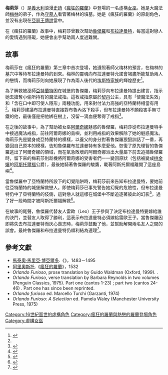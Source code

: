 {{Infobox character
| colour           = 
| name             = 梅莉莎<br>Melissa
| series           = 
| image            = Orlando Furioso 5.jpg
| image_upright    = 
| alt              = 
| caption          = 在[[梅林|梅林]]的墓穴中相遇的梅莉莎與[[布拉達曼特|布拉達曼特]]，由[[古斯塔夫·多雷|古斯塔夫·多雷]]為1877年版《瘋狂的羅蘭》所繪製的插圖。
| first            = 《[[瘋狂的羅蘭|瘋狂的羅蘭]]》
| last             = 
| creator          = 
| nickname         = 
| alias            = 
| gender           = 女性
| occupation       = 巫師
| affiliation      = 
| title            = 
| family           = 
| spouse           = 
| significant_other = 
| children         = 
| relatives        = 
| religion         = 
| nationality      = 
}}
'''梅莉莎'''（{{lang-it|Melissa}}）是[[義大利|義大利]]浪漫[[史詩|史詩]]《[[瘋狂的羅蘭|瘋狂的羅蘭]]》中登場的一名虛構[[女巫|女巫]]。她是大魔法師[[梅林|梅林]]的弟子，作為[[守墓人|守墓人]]看管著梅林的墳墓。她是《瘋狂的羅蘭》的原創角色，並沒有出現在[[亞瑟王傳說|亞瑟王傳說]]當中。

在《瘋狂的羅蘭》故事中，梅莉莎曾數次幫助[[魯傑羅_(虛構人物)|魯傑羅]]和[[布拉達曼特|布拉達曼特]]，每當這對戀人的愛情遇到阻礙，她便會出手幫助兩人度過難關。

== 故事 ==
梅莉莎在《瘋狂的羅蘭》第三章中首次登場，她遵照著師父梅林的預言，在梅林的墓穴中等待布拉達曼特的到來。梅林的靈魂向布拉達曼特允諾會竭盡所能幫助兩人的戀情，而梅莉莎則向她展現了作為兩人後代的[[埃斯特家族|埃斯特家族]]的輝煌歷史<ref name="O">{{Cite book |author=阿里奧斯托 |title=《[[瘋狂的羅蘭|瘋狂的羅蘭]]》 |year=1532 |pages = 章節III}}</ref>。

為了解救被巫師[[亞特蘭特|亞特蘭特]]困在城堡的魯傑羅，梅莉莎向布拉達曼特提出建言，指示她去搶奪小偷{{Link-en|布魯內洛 (虛構人物)|Brunello (character)|布魯內洛}}所持有的魔法戒指。這枚戒指原屬於[[契丹|契丹]]公主{{Link-en|安潔莉卡|Angelica (character)}}，具有「使魔法失效」和「含在口中即可使人隱形」兩種功能，用來對付法力高強的亞特蘭特相當有用<ref name="O"/>。梅莉莎建議布拉達曼特直接對布魯內洛下殺手，但布拉達曼特不願殺害手無寸鐵的他，最後僅是把他綁在樹上，沒留一滴血便奪得了戒指<ref>{{Cite book |author=阿里奧斯托 |title=《[[瘋狂的羅蘭|瘋狂的羅蘭]]》 |year=1532 |pages = 章節IV}}</ref>。

在之後的故事中，為了幫助被女巫[[阿爾奇娜|阿爾奇娜]]魅惑的魯傑羅，梅莉莎從布拉達曼特手中接過魔法戒指，前往阿爾奇娜的島嶼，並利用戒指的效果解除了她的魅惑魔法。梅莉莎先是變身成亞特蘭特的模樣，以養父的身分對著魯傑羅狠狠訓話了一番，再變回自己原本的模樣，告知魯傑羅布拉達曼特有多麼愛他。恢復了原先理智的魯傑羅逃出了阿爾奇娜的領域，而在氣急敗壞的阿爾奇娜派出大量屬下前去追捕魯傑羅時，留下來的梅莉莎則趁機將阿爾奇娜的受害者們一一變回原狀（包括被變成[[桃金孃|桃金孃]]的[[阿斯托爾福|阿斯托爾福]]公爵），最後她騎著魯傑羅的駿鷹，載著阿斯托爾福離開了這座島嶼<ref>{{Cite book |author=阿里奧斯托 |title=《[[瘋狂的羅蘭|瘋狂的羅蘭]]》 |year=1532 |pages = 章節VII、VIII}}</ref>。

當魯傑羅中了亞特蘭特所設下的幻覺陷阱時，梅莉莎前來告知布拉達曼特，要她前往亞特蘭特的城堡解救戀人。即使梅莉莎已事先警告她幻覺的危險性，但布拉達曼特仍中了亞特蘭特的伎倆，這對戀人就這樣在城堡中不斷追逐著彼此的幻影<ref>{{Cite book |author=阿里奧斯托 |title=《[[瘋狂的羅蘭|瘋狂的羅蘭]]》 |year=1532 |pages = 章節XIII}}</ref>，過了好一段時間才被阿斯托爾福解救<ref>{{Cite book |author=阿里奧斯托 |title=《[[瘋狂的羅蘭|瘋狂的羅蘭]]》 |year=1532 |pages = 章節XXII}}</ref>。

在故事的尾聲，魯傑羅代替友人雷歐（Leo）王子參與了決定布拉達曼特要嫁給誰的決鬥，並替友人取得了勝利，這表示布拉達曼特必須嫁給雷歐王子。當魯傑羅因即將失去布拉達曼特而灰心喪志時，梅莉莎鼓勵了他，並幫助解開兩名友人之間的誤會。最終魯傑羅和布拉達曼特仍順利結為連理<ref>{{Cite book |author=阿里奧斯托 |title=《[[瘋狂的羅蘭|瘋狂的羅蘭]]》 |year=1532 |pages = 章節XLV}}</ref>。

==參考文獻==
* [[馬泰奧·馬里亞·博亞爾多|馬泰奧·馬里亞·博亞爾多]].《{{Link-en|熱戀的羅蘭|Orlando Innamorato}}》，1483－1495
* [[阿里奧斯托|阿里奧斯托]].《[[瘋狂的羅蘭|瘋狂的羅蘭]]》，1532
*''Orlando Furioso'', prose translation by Guido Waldman (Oxford, 1999). {{ISBN|0-19-283677-3}}.
*''Orlando Furioso'', verse translation by Barbara Reynolds in two volumes (Penguin Classics, 1975). Part one (cantos 1-23) {{ISBN|0-14-044311-8}}; part two (cantos 24-46) {{ISBN|0-14-044310-X}}. Part one has since been reprinted.
*''Orlando furioso'' ed. Marcello Turchi (Garzanti, 1974)
*''Orlando Furioso: A Selection'' ed. Pamela Waley (Manchester University Press, 1975)
{{Reflist}}

{{法蘭西素材}}
{{DEFAULTSORT:Melissa}}
[[Category:16世紀面世的虛構角色|Category:16世紀面世的虛構角色]]
[[Category:瘋狂的羅蘭與熱戀的羅蘭登場角色|Category:瘋狂的羅蘭與熱戀的羅蘭登場角色]]
[[Category:虛構女巫|Category:虛構女巫]]